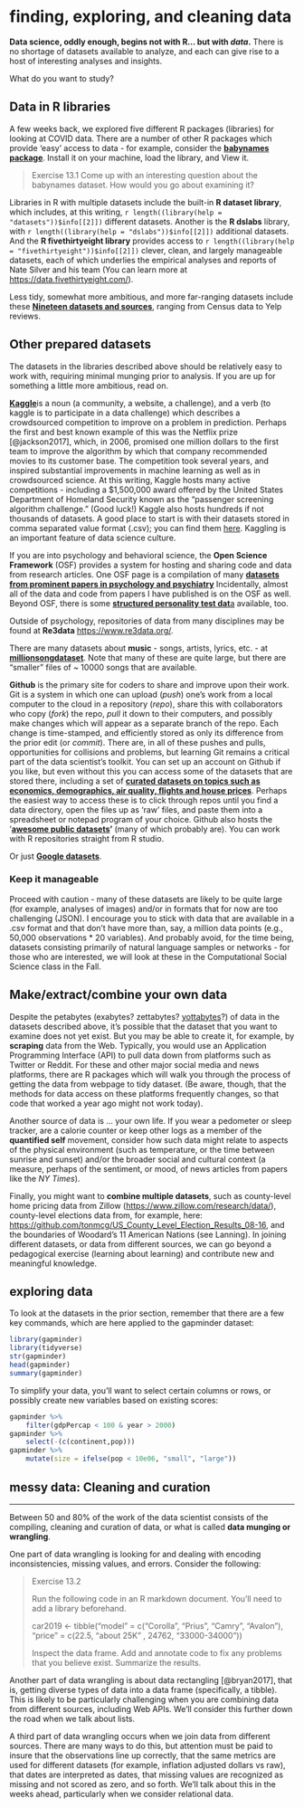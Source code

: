 # finding, exploring, and cleaning data

**Data science, oddly enough, begins not with R... but with *data*.** There is no shortage of datasets available to analyze, and each can give rise to a host of interesting analyses and insights.

What do you want to study?

## Data in R libraries

A few weeks back, we explored five different R packages (libraries) for looking at COVID data. There are a number of other R packages which provide 'easy' access to data - for example, consider the [**babynames package**](https://cran.r-project.org/web/packages/babynames/babynames.pdf). Install it on your machine, load the library, and View it.

> Exercise 13.1 Come up with an interesting question about the babynames dataset. How would you go about examining it?

Libraries in R with multiple datasets include the built-in **R dataset library**, which includes, at this writing, `r length((library(help = "datasets"))$info[[2]])` different datasets. Another is the **R dslabs** library, with `r length((library(help = "dslabs"))$info[[2]])` additional datasets. And the **R fivethirtyeight library** provides access to `r length((library(help = "fivethirtyeight"))$info[[2]])` clever, clean, and largely manageable datasets, each of which underlies the empirical analyses and reports of Nate Silver and his team (You can learn more at <https://data.fivethirtyeight.com/>).

Less tidy, somewhat more ambitious, and more far-ranging datasets include these [**Nineteen datasets and sources**](https://www.springboard.com/blog/free-public-data-sets-data-science-project), ranging from Census data to Yelp reviews.

## Other prepared datasets

The datasets in the libraries described above should be relatively easy to work with, requiring minimal munging prior to analysis. If you are up for something a little more ambitious, read on.

[**Kaggle**](https://www.kaggle.com)is a noun (a community, a website, a challenge), and a verb (to kaggle is to participate in a data challenge) which describes a crowdsourced competition to improve on a problem in prediction. Perhaps the first and best known example of this was the Netflix prize [@jackson2017], which, in 2006, promised one million dollars to the first team to improve the algorithm by which that company recommended movies to its customer base. The competition took several years, and inspired substantial improvements in machine learning as well as in crowdsourced science. At this writing, Kaggle hosts many active competitions - including a \$1,500,000 award offered by the United States Department of Homeland Security known as the "passenger screening algorithm challenge." (Good luck!) Kaggle also hosts hundreds if not thousands of datasets. A good place to start is with their datasets stored in comma separated value format (.csv); you can find them [here](https://www.kaggle.com/datasets?fileType=csv). Kaggling is an important feature of data science culture.

If you are into psychology and behavioral science, the **Open Science Framework** (OSF) provides a system for hosting and sharing code and data from research articles. One OSF page is a compilation of many [**datasets from prominent papers in psychology and psychiatry**](https://osf.io/r38qu/) Incidentally, almost all of the data and code from papers I have published is on the OSF as well. Beyond OSF, there is some [**structured personality test dat**a](https://openpsychometrics.org/_rawdata/) available, too.

Outside of psychology, repositories of data from many disciplines may be found at **Re3data** <https://www.re3data.org/>.

There are many datasets about **music** - songs, artists, lyrics, etc. - at [**millionsongdataset**](http://millionsongdataset.com/pages/additional-datasets/){.uri}. Note that many of these are quite large, but there are "smaller" files of \~ 10000 songs that are available.

**Github** is the primary site for coders to share and improve upon their work. Git is a system in which one can upload (*push*) one's work from a local computer to the cloud in a repository (*repo*), share this with collaborators who copy (*fork*) the repo, *pull* it down to their computers, and possibly make changes which will appear as a separate branch of the repo. Each change is time-stamped, and efficiently stored as only its difference from the prior edit (or *commit*). There are, in all of these pushes and pulls, opportunities for collisions and problems, but learning Git remains a critical part of the data scientist's toolkit. You can set up an account on Github if you like, but even without this you can access some of the datasets that are stored there, including a set of [**curated datasets on topics such as economics, demographics, air quality, flights and house prices**](https://github.com/datasets/). Perhaps the easiest way to access these is to click through repos until you find a data directory, open the files up as 'raw' files, and paste them into a spreadsheet or notepad program of your choice. Github also hosts the '[**awesome public datasets**](https://github.com/awesomedata/awesome-public-datasets)**'** (many of which probably are). You can work with R repositories straight from R studio.

Or just [**Google datasets**](https://toolbox.google.com/datasetsearch).

### Keep it manageable

Proceed with caution - many of these datasets are likely to be quite large (for example, analyses of images) and/or in formats that for now are too challenging (JSON). I encourage you to stick with data that are available in a .csv format and that don't have more than, say, a million data points (e.g., 50,000 observations \* 20 variables). And probably avoid, for the time being, datasets consisting primarily of natural language samples or networks - for those who are interested, we will look at these in the Computational Social Science class in the Fall.

## Make/extract/combine your own data

Despite the petabytes (exabytes? zettabytes? [yottabytes](https://en.wikipedia.org/wiki/Yottabyte)?) of data in the datasets described above, it's possible that the dataset that you want to examine does not yet exist. But you may be able to create it, for example, by **scraping** data from the Web. Typically, you would use an Application Programming Interface (API) to pull data down from platforms such as Twitter or Reddit. For these and other major social media and news platforms, there are R packages which will walk you through the process of getting the data from webpage to tidy dataset. (Be aware, though, that the methods for data access on these platforms frequently changes, so that code that worked a year ago might not work today).

Another source of data is ... your own life. If you wear a pedometer or sleep tracker, are a calorie counter or keep other logs as a member of the **quantified self** movement, consider how such data might relate to aspects of the physical environment (such as temperature, or the time between sunrise and sunset) and/or the broader social and cultural context (a measure, perhaps of the sentiment, or mood, of news articles from papers like the *NY Times*).

Finally, you might want to **combine multiple datasets**, such as county-level home pricing data from Zillow (<https://www.zillow.com/research/data/>), county-level elections data from, for example, here: <https://github.com/tonmcg/US_County_Level_Election_Results_08-16>, and the boundaries of Woodard's 11 American Nations (see Lanning). In joining different datasets, or data from different sources, we can go beyond a pedagogical exercise (learning about learning) and contribute new and meaningful knowledge.

## exploring data

To look at the datasets in the prior section, remember that there are a few key commands, which are here applied to the gapminder dataset:

```r
library(gapminder)
library(tidyverse)
str(gapminder)
head(gapminder)
summary(gapminder)
```

To simplify your data, you'll want to select certain columns or rows, or possibly create new variables based on existing scores:

```r
gapminder %>% 
    filter(gdpPercap < 100 & year > 2000)
gapminder %>%
    select(-(c(continent,pop)))
gapminder %>% 
    mutate(size = ifelse(pop < 10e06, "small", "large"))
```

## messy data: Cleaning and curation

------------------------------------------------------------------------

Between 50 and 80% of the work of the data scientist consists of the compiling, cleaning and curation of data, or what is called **data munging or wrangling**.

One part of data wrangling is looking for and dealing with encoding inconsistencies, missing values, and errors. Consider the following:

> Exercise 13.2
>
> Run the following code in an R markdown document. You'll need to add a library beforehand.
>
> car2019 \<- tibble("model" = c("Corolla", "Prius", "Camry", "Avalon"), "price" = c(22.5, "about 25K" , 24762, "33000-34000"))
>
> Inspect the data frame. Add and annotate code to fix any problems that you believe exist. Summarize the results.

Another part of data wrangling is about data rectangling [@bryan2017], that is, getting diverse types of data into a data frame (specifically, a tibble). This is likely to be particularly challenging when you are combining data from different sources, including Web APIs. We'll consider this further down the road when we talk about lists.

A third part of data wrangling occurs when we join data from different sources. There are many ways to do this, but attention must be paid to insure that the observations line up correctly, that the same metrics are used for different datasets (for example, inflation adjusted dollars vs raw), that dates are interpreted as dates, that missing values are recognized as missing and not scored as zero, and so forth. We'll talk about this in the weeks ahead, particularly when we consider relational data.
